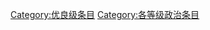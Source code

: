 {{Articles by Quality| topic=政治|project=政治|format=TOC}}
{{Wikipedia category}}
{{emptycat}}
[[Category:优良级条目|Category:优良级条目]]
[[Category:各等级政治条目|Category:各等级政治条目]]